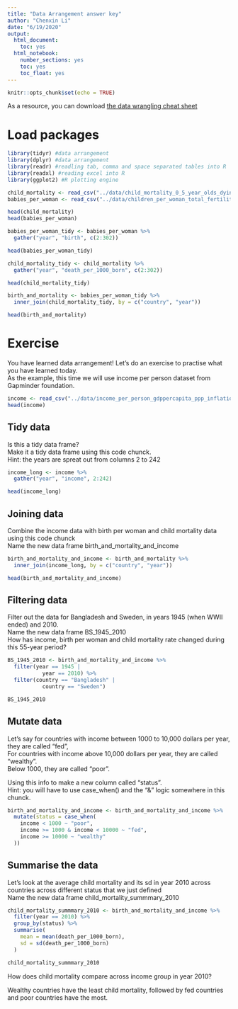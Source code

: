 ```yaml
---
title: "Data Arrangement answer key"
author: "Chenxin Li"
date: "6/19/2020"
output:
  html_document:
    toc: yes  
  html_notebook:
    number_sections: yes
    toc: yes
    toc_float: yes
---
```


```r
knitr::opts_chunk$set(echo = TRUE)
```

As a resource, you can download [the data wrangling cheat sheet](https://rstudio.com/wp-content/uploads/2015/02/data-wrangling-cheatsheet.pdf)

# Load packages

```r
library(tidyr) #data arrangement
library(dplyr) #data arrangement 
library(readr) #readling tab, comma and space separated tables into R
library(readxl) #reading excel into R 
library(ggplot2) #R plotting engine 
```

```r
child_mortality <- read_csv("../data/child_mortality_0_5_year_olds_dying_per_1000_born.csv") 
babies_per_woman <- read_csv("../data/children_per_woman_total_fertility.csv") 
```

```r
head(child_mortality)
head(babies_per_woman)
```

```r
babies_per_woman_tidy <- babies_per_woman %>% 
  gather("year", "birth", c(2:302)) 

head(babies_per_woman_tidy)

child_mortality_tidy <- child_mortality %>% 
  gather("year", "death_per_1000_born", c(2:302)) 

head(child_mortality_tidy)
```

```r
birth_and_mortality <- babies_per_woman_tidy %>% 
  inner_join(child_mortality_tidy, by = c("country", "year"))

head(birth_and_mortality)
```

# Exercise

You have learned data arrangement! Let's do an exercise to practise what you have learned today.\
As the example, this time we will use income per person dataset from Gapminder foundation.

```r
income <- read_csv("../data/income_per_person_gdppercapita_ppp_inflation_adjusted.csv") 
head(income)
```

## Tidy data

Is this a tidy data frame?\
Make it a tidy data frame using this code chunck.\
Hint: the years are spreat out from columns 2 to 242

```r
income_long <- income %>% 
  gather("year", "income", 2:242)

head(income_long)
```

## Joining data

Combine the income data with birth per woman and child mortality data using this code chunck\
Name the new data frame birth_and_mortality_and_income

```r
birth_and_mortality_and_income <- birth_and_mortality %>% 
  inner_join(income_long, by = c("country", "year"))

head(birth_and_mortality_and_income)
```

## Filtering data

Filter out the data for Bangladesh and Sweden, in years 1945 (when WWII ended) and 2010.\
Name the new data frame BS_1945_2010\
How has income, birth per woman and child mortality rate changed during this 55-year period?

```r
BS_1945_2010 <- birth_and_mortality_and_income %>% 
  filter(year == 1945 |
           year == 2010) %>% 
  filter(country == "Bangladesh" |
           country == "Sweden")

BS_1945_2010
```

## Mutate data

Let's say for countries with income between 1000 to 10,000 dollars per year, they are called "fed",\
For countries with income above 10,000 dollars per year, they are called "wealthy".\
Below 1000, they are called "poor".

Using this info to make a new column called "status".\
Hint: you will have to use case_when() and the "&" logic somewhere in this chunck.

```r
birth_and_mortality_and_income <- birth_and_mortality_and_income %>% 
  mutate(status = case_when(
    income < 1000 ~ "poor",
    income >= 1000 & income < 10000 ~ "fed",
    income >= 10000 ~ "wealthy"
  ))
```

## Summarise the data

Let's look at the average child mortality and its sd in year 2010 across countries across different status that we just defined\
Name the new data frame child_mortality_summmary_2010

```r
child_mortality_summmary_2010 <- birth_and_mortality_and_income %>% 
  filter(year == 2010) %>% 
  group_by(status) %>% 
  summarise(
    mean = mean(death_per_1000_born),
    sd = sd(death_per_1000_born)
  )

child_mortality_summmary_2010
```

How does child mortality compare across income group in year 2010?

Wealthy countries have the least child mortality, followed by fed countries and poor countries have the most.
